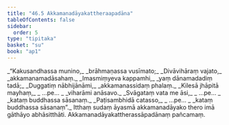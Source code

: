 ```yaml
---
title: "46.5 Akkamanadāyakattheraapadāna"
tableOfContents: false
sidebar:
  order: 5
type: "tipitaka"
basket: "su"
book: "ap1"
---
```



<DynamicBreadcrumb />

<Division number="27" book="ap1" bookNo="20" page="431">

<Paragraph number="5913" type="verses" book="ap1">
_“Kakusandhassa munino,_  
_brāhmaṇassa vusīmato;_  
_Divāvihāraṃ vajato,_  
_akkamanamadāsahaṃ._  

</Paragraph>

</Division>
<Division number="28" book="ap1" bookNo="20" page="431">

<Paragraph number="5914" type="verses" book="ap1">
_Imasmiṃyeva kappamhi,_  
_yaṃ dānamadadiṃ tadā;_  
_Duggatiṃ nābhijānāmi,_  
_akkamanassidaṃ phalaṃ._  

</Paragraph>

</Division>
<Division number="29" book="ap1" bookNo="20" page="431">

<Paragraph number="5915" type="verses" book="ap1">
_Kilesā jhāpitā mayhaṃ,_  
_ …pe… _  
_viharāmi anāsavo._  

</Paragraph>

</Division>
<Division number="30" book="ap1" bookNo="20" page="431">

<Paragraph number="5916" type="verses" book="ap1">
_Svāgataṃ vata me āsi,_  
_ …pe… _  
_kataṃ buddhassa sāsanaṃ._  

</Paragraph>

</Division>
<Division number="31" book="ap1" bookNo="20" page="431">

<Paragraph number="5917" type="verses" book="ap1">
_Paṭisambhidā catasso,_  
_ …pe… _  
_kataṃ buddhassa sāsanaṃ”._  

</Paragraph>

<Paragraph number="5918" book="ap1">
Itthaṃ sudaṃ āyasmā akkamanadāyako thero imā gāthāyo abhāsitthāti.

</Paragraph>
</Division>

<Paragraph number="5919" type="center" book="ap1">
Akkamanadāyakattherassāpadānaṃ pañcamaṃ.
</Paragraph>
